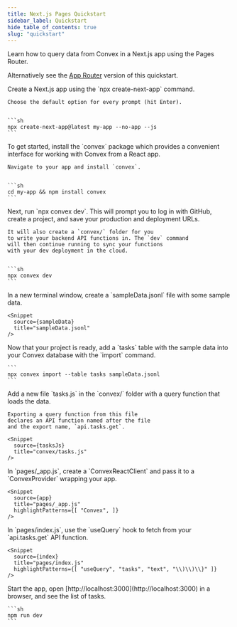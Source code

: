 ```yaml
---
title: Next.js Pages Quickstart
sidebar_label: Quickstart
hide_table_of_contents: true
slug: "quickstart"
---
```



Learn how to query data from Convex in a Next.js app using the Pages Router.

Alternatively see the [App Router](/quickstart/nextjs.mdx) version of this
quickstart.

<StepByStep>
  <Step title="Create a React app">
    Create a Next.js app using the `npx create-next-app` command.

    Choose the default option for every prompt (hit Enter).


    ```sh
    npx create-next-app@latest my-app --no-app --js
    ```

  </Step>
  <Step title="Install the Convex client and server library">
    To get started, install the `convex`
    package which provides a convenient interface for working
    with Convex from a React app.

    Navigate to your app and install `convex`.


    ```sh
    cd my-app && npm install convex
    ```

  </Step>
  <Step title="Set up a Convex dev deployment">
    Next, run `npx convex dev`. This
    will prompt you to log in with GitHub,
    create a project, and save your production and deployment URLs.

    It will also create a `convex/` folder for you
    to write your backend API functions in. The `dev` command
    will then continue running to sync your functions
    with your dev deployment in the cloud.


    ```sh
    npx convex dev
    ```

  </Step>

  <Step title="Create sample data for your database">
    In a new terminal window, create a `sampleData.jsonl`
    file with some sample data.

    <Snippet
      source={sampleData}
      title="sampleData.jsonl"
    />

  </Step>

  <Step title="Add the sample data to your database">
    Now that your project is ready, add a `tasks` table
    with the sample data into your Convex database with
    the `import` command.

    ```
    npx convex import --table tasks sampleData.jsonl
    ```

  </Step>

  <Step title="Expose a database query">
    Add a new file `tasks.js` in the `convex/` folder
    with a query function that loads the data.

    Exporting a query function from this file
    declares an API function named after the file
    and the export name, `api.tasks.get`.

    <Snippet
      source={tasksJs}
      title="convex/tasks.js"
    />

  </Step>

  <Step title="Connect the app to your backend">
    In `pages/_app.js`, create a `ConvexReactClient` and pass it to a `ConvexProvider`
    wrapping your app.

    <Snippet
      source={app}
      title="pages/_app.js"
      highlightPatterns={[ "Convex", ]}
    />

  </Step>

  <Step title="Display the data in your app">
    In `pages/index.js`, use the `useQuery` hook to fetch from your `api.tasks.get`
    API function.

    <Snippet
      source={index}
      title="pages/index.js"
      highlightPatterns={[ "useQuery", "tasks", "text", "\\)\\)\\}" ]}
    />

  </Step>

  <Step title="Start the app">
    Start the app, open [http://localhost:3000](http://localhost:3000) in a browser,
    and see the list of tasks.

    ```sh
    npm run dev
    ```

  </Step>

</StepByStep>
